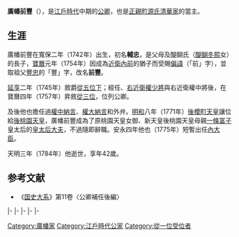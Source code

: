 {{東亞男性歷史人物
|名稱 = 廣幡前豐
|出生日期 = [[寬保|寬保]]二年二月二十（1742年3月26日）
|逝世日期 = [[天明_(日本)|天明]]三年十二月十九（{{death date and age|1784|1|11|1742|3|26}}）
|初名 = 輔忠
|法號 = 樂圓樹院
|身份 = [[從一位|從一位]][[內大臣_(日本)|內大臣]]
|主君 = [[櫻町天皇|櫻町天皇]]→[[後櫻町天皇|後櫻町天皇]]→[[桃園天皇|桃園天皇]]→[[後桃園天皇|後桃園天皇]]
|父親 = {{link-ja|廣幡長忠|広幡長忠}}
|母親 = 醍醐氏
|猶父 = [[近衛內前|近衛內前]]
|妻 = 賢子女王
|妻之父 = [[伏見宮貞建親王|伏見宮貞建親王]]
|子 = {{link-ja|廣幡前秀|広幡前秀}}
|女 = 廣幡忠子（[[綾小路俊資|綾小路俊資]]妻）、[[三條西延季|三條西延季]]妻
}}

{{japanese|japanese=広幡 前豊|kana=ひろはた さきとよ|romaji=Hirohata Sakitoyo|kyujitai=廣幡 前豐}}
'''廣幡前豐'''（{{bd|1742年|3月26日|1784年|1月11日}}），是[[江戶時代|江戶時代]]中期的[[公卿|公卿]]，也是[[源氏|正親町源氏]][[清華家|清華家]]的{{link-ja|廣幡家|広幡家}}當主。

==生涯==
廣幡前豐在寬保二年（1742年）出生，初名'''輔忠'''，是父母{{link-ja|廣幡長忠|広幡長忠}}及醍醐氏（[[醍醐冬熙|醍醐冬熙]]女）的長子，[[寶曆_(日本)|寶曆]]元年（1754年）因成為[[近衛內前|近衛內前]]的猶子而受賜[[名諱#偏諱|偏諱]]（「前」字），並取祖父[[廣幡豐忠|豐忠]]的「豐」字，改名'''前豐'''。

[[延享|延享]]二年（1745年）敘爵[[從五位|從五位下]]；經任{{link-ja|侍從 (日本)|侍従|侍從}}、[[近衛府|右近衛權少將]]與右近衛權中將後，在寶曆四年（1757年）昇敘[[從三位|從三位]]，位列公卿。

及後他也擔任過[[中納言|權中納言]]、[[大納言|權大納言]]和{{link-ja|踏歌節會|踏歌節会}}外弁。[[明和_(年號)|明和]]八年（1771年）[[後櫻町天皇|後櫻町天皇]]讓位給[[後桃園天皇|後桃園天皇]]，廣幡前豐成為了原桃園天皇女御、新天皇後桃園天皇母親[[一條富子|一條富子]]皇太后的[[皇太后宮職|皇太后大夫]]，不過隨即辭職。安永四年他也（1775年）短暫出任[[內大臣_(日本)|內大臣]]。

天明三年（1784年）他逝世，享年42歲。

==参考文献==
*《[[国史大系|国史大系]]》第11卷〈公卿補任後編〉

{{start box|width=auto}}
{{s-pre}}
|-
{{s-before|{{link-ja|廣幡長忠|広幡長忠}}}}
{{s-title|{{link-ja|廣幡家|広幡家}}當主|1771年11月3日－1784年1月11日}}
{{s-after|{{link-ja|廣幡前秀|広幡前秀}}}}
|-
{{s-off}}
|-
{{s-before|[[一條輝良|一條輝良]]}}
{{s-title|[[內大臣_(日本)|內大臣]]|1776年1月22日－1776年1月31日}}
{{s-after|[[西園寺賞季|西園寺賞季]]}}
|-
{{s-mil}}
|-
{{s-before|{{link-ja|花山院長熙|花山院長熙}}}}
{{s-title|{{link-ja|近衛大將|近衛大将|右大將}}|1769年9月18日－1776年1月22日}}
{{s-after|[[鷹司政熙|鷹司政熙]]}}
{{end box}}

{{廣幡家當主}}
[[Category:廣幡家|Category:廣幡家]]
[[Category:江戶時代公家|Category:江戶時代公家]]
[[Category:從一位受位者|Category:從一位受位者]]